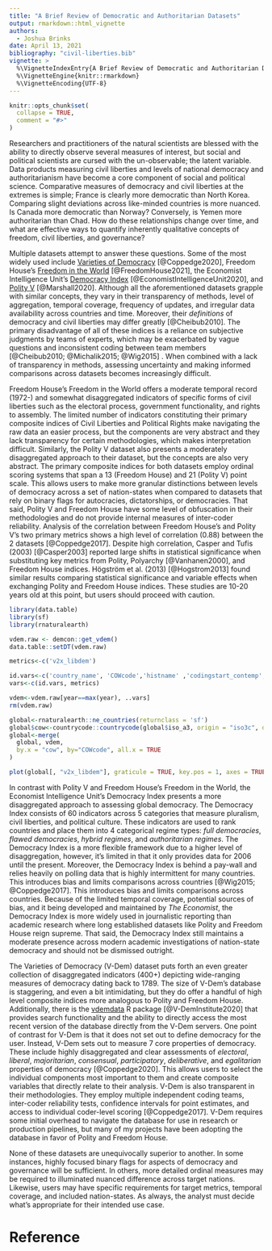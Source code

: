 ---
title: "A Brief Review of Democratic and Authoritarian Datasets"
output: rmarkdown::html_vignette
authors: 
  - Joshua Brinks
date: April 13, 2021
bibliography: "civil-liberties.bib"
vignette: >
  %\VignetteIndexEntry{A Brief Review of Democratic and Authoritarian Datasets}
  %\VignetteEngine{knitr::rmarkdown}
  %\VignetteEncoding{UTF-8}
---

```{r, include = FALSE}
knitr::opts_chunk$set(
  collapse = TRUE,
  comment = "#>"
)
```

Researchers and practitioners of the natural scientists are blessed with the ability to directly observe several measures of interest, but social and political scientists are cursed with the un-observable; the latent variable. Data products measuring civil liberties and levels of national democracy and authoritarianism have become a core component of social and political science. Comparative measures of democracy and civil liberties at the extremes is simple; France is clearly more democratic than North Korea. Comparing slight deviations across like-minded countries is more nuanced. Is Canada more democratic than Norway? Conversely, is Yemen more authoritarian than Chad. How do these relationships change over time, and what are effective ways to quantify inherently qualitative concepts of freedom, civil liberties, and governance?

Multiple datasets attempt to answer these questions. Some of the most widely used include [Varieties of Democracy](https://www.v-dem.net/) [@Coppedge2020], Freedom House's [Freedom in the World](https://freedomhouse.org/report/freedom-world) [@FreedomHouse2021], the Economist Intelligence Unit's [Democracy Index](https://www.eiu.com/n/campaigns/democracy-index-2021/) [@EconomistIntelligenceUnit2020], and [Polity V](https://www.systemicpeace.org/polityproject.html) [@Marshall2020]. Although all the aforementioned datasets grapple with similar concepts, they vary in their transparency of methods, level of aggregation, temporal coverage, frequency of updates, and irregular data availability across countries and time. Moreover, their *definitions* of democracy and civil liberties may differ greatly [@Cheibub2010]. The primary disadvantage of all of these indices is a reliance on subjective judgments by teams of experts, which may be exacerbated by vague questions and inconsistent coding between team members [@Cheibub2010; @Michalik2015; @Wig2015] . When combined with a lack of transparency in methods, assessing uncertainty and making informed comparisons across datasets becomes increasingly difficult.

Freedom House's Freedom in the World offers a moderate temporal record (1972-) and somewhat disaggregated indicators of specific forms of civil liberties such as the electoral process, government functionality, and rights to assembly. The limited number of indicators constituting their primary composite indices of Civil Liberties and Political Rights make navigating the raw data an easier process, but the components are very abstract and they lack transparency for certain methodologies, which makes interpretation difficult. Similarly, the Polity V dataset also presents a moderately disaggregated approach to their dataset, but the concepts are also very abstract. The primary composite indices for both datasets employ ordinal scoring systems that span a 13 (Freedom House) and 21 (Polity V) point scale. This allows users to make more granular distinctions between levels of democracy across a set of nation-states when compared to datasets that rely on binary flags for autocracies, dictatorships, or democracies. That said, Polity V and Freedom House have some level of obfuscation in their methodologies and do not provide internal measures of inter-coder reliability. Analysis of the correlation between Freedom House's and Polity V's two primary metrics shows a high level of correlation (0.88) between the 2 datasets [@Coppedge2017]. Despite high correlation, Casper and Tufis (2003) [@Casper2003] reported large shifts in statistical significance when substituting key metrics from Polity, Polyarchy [@Vanhanen2000], and Freedom House indices. Högström et al. (2013) [@Hogstrom2013] found similar results comparing statistical significance and variable effects when exchanging Polity and Freedom House indices. These studies are 10-20 years old at this point, but users should proceed with caution.

```{r sample-image, echo=FALSE, fig.cap="Global map of Varieties of Democracy's 2021 'v2x_lbdem' composite metric. Raw V-Dem data is tabular, but depicted here using a choropleth.", warning=FALSE, message=FALSE, fig.pos='center', fig.height=4.5, fig.width=7}

library(data.table)
library(sf)
library(rnaturalearth)

vdem.raw <- demcon::get_vdem()
data.table::setDT(vdem.raw)

metrics<-c('v2x_libdem')

id.vars<-c('country_name', 'COWcode','histname' ,'codingstart_contemp', 'codingend_contemp','year')
vars<-c(id.vars, metrics)

vdem<-vdem.raw[year==max(year), ..vars]
rm(vdem.raw)

global<-rnaturalearth::ne_countries(returnclass = 'sf')
global$cow<-countrycode::countrycode(global$iso_a3, origin = "iso3c", destination = "cown")
global<-merge(
  global, vdem,
  by.x = "cow", by="COWcode", all.x = TRUE
)

plot(global[, "v2x_libdem"], graticule = TRUE, key.pos = 1, axes = TRUE, key.width = lcm(1.3), key.length = 1.0)

```

In contrast with Polity V and Freedom House's Freedom in the World, the Economist Intelligence Unit's Democracy Index presents a more disaggregated approach to assessing global democracy. The Democracy Index consists of 60 indicators across 5 categories that measure pluralism, civil liberties, and political culture. These indicators are used to rank countries and place them into 4 categorical regime types: *full democracies*, *flawed democracies*, *hybrid regimes*, and *authoritarian regimes*. The Democracy Index is a more flexible framework due to a higher level of disaggregation, however, it's limited in that it only provides data for 2006 until the present. Moreover, the Democracy Index is behind a pay-wall and relies heavily on polling data that is highly intermittent for many countries. This introduces bias and limits comparisons across countries [@Wig2015; @Coppedge2017]. This introduces bias and limits comparisons across countries. Because of the limited temporal coverage, potential sources of bias, and it being developed and maintained by *The Economist*, the Democracy Index is more widely used in journalistic reporting than academic research where long established datasets like Polity and Freedom House reign supreme. That said, the Democracy Index still maintains a moderate presence across modern academic investigations of nation-state democracy and should not be dismissed outright.

The Varieties of Democracy (V-Dem) dataset puts forth an even greater collection of disaggregated indicators (400+) depicting wide-ranging measures of democracy dating back to 1789. The size of V-Dem's database is staggering, and even a bit intimidating, but they do offer a handful of high level composite indices more analogous to Polity and Freedom House. Additionally, there is the [vdemdata](https://xmarquez.github.io/vdem/) R package [@V-DemInstitute2020] that provides search functionality and the ability to directly access the most recent version of the database directly from the V-Dem servers. One point of contrast for V-Dem is that it does not set out to define democracy for the user. Instead, V-Dem sets out to measure 7 core properties of democracy. These include highly disaggregated and clear assessments of *electoral*, *liberal*, *majoritarian*, *consensual*, *participatory*, *deliberative*, and *egalitarian* properties of democracy [@Coppedge2020]. This allows users to select the individual components most important to them and create composite variables that directly relate to their analysis. V-Dem is also transparent in their methodologies. They employ multiple independent coding teams, inter-coder reliability tests, confidence intervals for point estimates, and access to individual coder-level scoring [@Coppedge2017]. V-Dem requires some initial overhead to navigate the database for use in research or production pipelines, but many of my projects have been adopting the database in favor of Polity and Freedom House.

None of these datasets are unequivocally superior to another. In some instances, highly focused binary flags for aspects of democracy and governance will be sufficient. In others, more detailed ordinal measures may be required to illuminated nuanced difference across target nations. Likewise, users may have specific requirements for target metrics, temporal coverage, and included nation-states. As always, the analyst must decide what's appropriate for their intended use case.

# Reference
